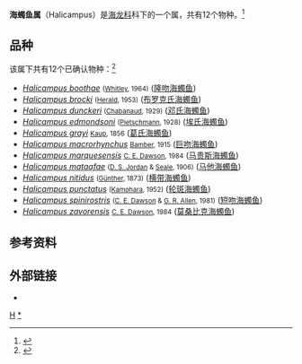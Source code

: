 {{Automatic taxobox
| color = pink
| taxon = Halicampus
| image = HosoUYKk.jpg
| image_caption = 隆吻海蠋鱼
| authority = Kaup, 1856
}}
'''海蠋鱼属'''（Halicampus）是[[海龙科|海龙科]]科下的一个属，共有12个物种。<ref name="WoRMS">{{cite WoRMS |year=2012 |title=''Halicampus'' Kaup, 1856 |db=FishBase |id=204287 |accessdate=February 21, 2012}}</ref>

== 品种 ==
该属下共有12个已确认物种：<ref>{{FishBase genus | genus = Halicampus| month = October | year = 2012}}</ref>
* ''[[Halicampus_boothae|Halicampus boothae]]'' <small>([[Gilbert_Percy_Whitley|Whitley]], 1964)</small> ([[隆吻海蠋鱼|隆吻海蠋鱼]])
* ''[[Halicampus_brocki|Halicampus brocki]]'' <small>([[Earl_Stannard_Herald|Herald]], 1953)</small> ([[布罗克氏海蠋鱼|布罗克氏海蠋鱼]])
* ''[[Halicampus_dunckeri|Halicampus dunckeri]]'' <small>([[Paul_Chabanaud|Chabanaud]], 1929)</small> ([[邓氏海蠋鱼|邓氏海蠋鱼]])
* ''[[Halicampus_edmondsoni|Halicampus edmondsoni]]'' <small>([[Viktor_Pietschmann|Pietschmann]], 1928)</small> ([[埃氏海蠋鱼|埃氏海蠋鱼]])
* ''[[Halicampus_grayi|Halicampus grayi]]'' <small>[[Johann_Jakob_Kaup|Kaup]], 1856</small> ([[葛氏海蠋鱼|葛氏海蠋鱼]])
* ''[[Halicampus_macrorhynchus|Halicampus macrorhynchus]]'' <small>[[Ruth_Culshaw_Bisbee|Bamber]], 1915</small> ([[巨吻海蠋鱼|巨吻海蠋鱼]])
* ''[[Halicampus_marquesensis|Halicampus marquesensis]]'' <small>[[Charles_Eric_Dawson|C. E. Dawson]], 1984</small> ([[马贵斯海蠋鱼|马贵斯海蠋鱼]])
* ''[[Halicampus_mataafae|Halicampus mataafae]]'' <small>([[David_Starr_Jordan|D. S. Jordan]] & [[Alvin_Seale|Seale]], 1906)</small> ([[马他海蠋鱼|马他海蠋鱼]])
* ''[[Halicampus_nitidus|Halicampus nitidus]]'' <small>([[Albert_Günther|Günther]], 1873)</small> ([[横带海蠋鱼|横带海蠋鱼]])
* ''[[Halicampus_punctatus|Halicampus punctatus]]'' <small>([[Toshiji_Kamohara|Kamohara]], 1952)</small> ([[轮斑海蠋鱼|轮斑海蠋鱼]])
* ''[[Halicampus_spinirostris|Halicampus spinirostris]]'' <small>([[Charles_Eric_Dawson|C. E. Dawson]] & [[Gerald_R._Allen|G. R. Allen]], 1981)</small> ([[短吻海蠋鱼|短吻海蠋鱼]])
* ''[[Halicampus_zavorensis|Halicampus zavorensis]]'' <small>[[Charles_Eric_Dawson|C. E. Dawson]], 1984</small> ([[莫桑比克海蠋鱼|莫桑比克海蠋鱼]])

== 参考资料 ==
{{reflist|32em}}

== 外部链接 ==
*{{Commons category-inline|Halicampus|''Halicampus''}}
{{Taxonbar|from=Q2581400}}

[[Category:海龍魚科|H]]
[[Category:海蠋鱼属|*]]